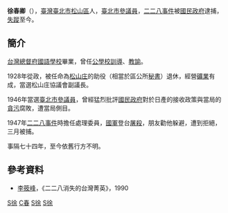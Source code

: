 '''徐春卿'''（{{bd|1895年||1947年|catIdx=T徐}}），[[臺灣|臺灣]][[臺北市|臺北市]][[松山區_(臺北市)|松山區]]人，[[臺北市|臺北市]][[參議員|參議員]]，[[二二八事件|二二八事件]]被[[國民政府|國民政府]]逮捕，[[失蹤|失蹤]]至今。

==簡介==
[[台灣總督府國語學校|台灣總督府國語學校]]畢業，曾任[[公學校|公學校]][[訓導|訓導]]、[[教諭|教諭]]。

1928年從政，被任命為[[松山庄|松山庄]]的助役（相當於區公所[[秘書|秘書]]）退休，經營[[礦業|礦業]]有成，當選松山庄協議會副議長。

1946年當選[[臺北市|臺北市]][[參議員|參議員]]，曾經猛烈批評[[國民政府|國民政府]]對於日產的接收政策與當局的[[貪污|貪污]]腐敗，遭當局側目。

1947年[[二二八事件|二二八事件]]時擔任處理委員，[[國民革命軍|國軍]]登台[[屠殺|屠殺]]，朋友勸他躲避，遭到拒絕，三月被捕。

事隔七十四年，至今依舊行方不明。

==參考資料==
*[[李筱峰|李筱峰]]，《二二八消失的台灣菁英》，1990

[[Category:二二八事件受難者|S徐]]
[[Category:徐姓|C春]]
[[Category:台北市人|S徐]]
[[Category:臺灣下落不明者|S徐]]
